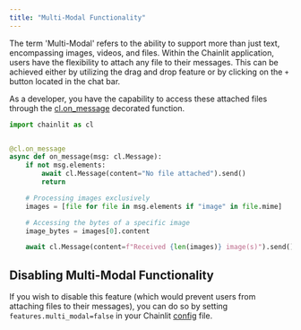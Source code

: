 ```yaml
---
title: "Multi-Modal Functionality"
---
```


The term 'Multi-Modal' refers to the ability to support more than just text, encompassing images, videos, and files. Within the Chainlit application, users have the flexibility to attach any file to their messages. This can be achieved either by utilizing the drag and drop feature or by clicking on the `+` button located in the chat bar.

As a developer, you have the capability to access these attached files through the [cl.on_message](/api-reference/on-message) decorated function.

```py
import chainlit as cl


@cl.on_message
async def on_message(msg: cl.Message):
    if not msg.elements:
        await cl.Message(content="No file attached").send()
        return

    # Processing images exclusively
    images = [file for file in msg.elements if "image" in file.mime]

    # Accessing the bytes of a specific image
    image_bytes = images[0].content

    await cl.Message(content=f"Received {len(images)} image(s)").send()
```

## Disabling Multi-Modal Functionality

If you wish to disable this feature (which would prevent users from attaching files to their messages), you can do so by setting `features.multi_modal=false` in your Chainlit [config](/backend/config/features) file.
